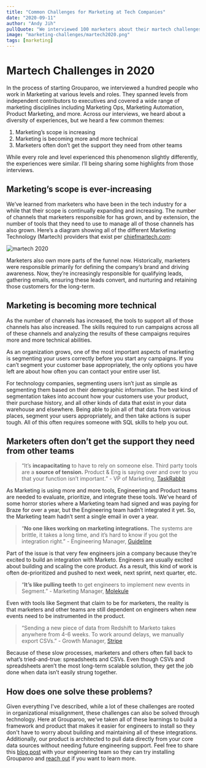 ```yaml
---
title: "Common Challenges for Marketing at Tech Companies"
date: "2020-09-11"
author: "Andy Jih"
pullQuote: "We interviewed 100 marketers about their martech challenges. Here's what we learned."
image: "marketing-challenges/martech2020.png"
tags: [marketing]
---
```


# Martech Challenges in 2020

In the process of starting Grouparoo, we interviewed a hundred people who work in Marketing at various levels and roles. They spanned levels from independent contributors to executives and covered a wide range of marketing disciplines including Marketing Ops, Marketing Automation, Product Marketing, and more. Across our interviews, we heard about a diversity of experiences, but we heard a few common themes:

1. Marketing’s scope is increasing
2. Marketing is becoming more and more technical
3. Marketers often don’t get the support they need from other teams

While every role and level experienced this phenomenon slightly differently, the experiences were similar. I’ll being sharing some highlights from those interviews.

## Marketing’s scope is ever-increasing

We’ve learned from marketers who have been in the tech industry for a while that their scope is continually expanding and increasing. The number of channels that marketers responsible for has grown, and by extension, the number of tools that they need to use to manage all of those channels has also grown. Here’s a diagram showing all of the different Marketing Technology (Martech) providers that exist per [chiefmartech.com](https://chiefmartec.com/2020/04/marketing-technology-landscape-2020-martech-5000/):

<Image
  centered
  source="https://chiefmartec.com/2020/04/marketing-technology-landscape-2020-martech-5000/"
  alt="martech 2020"
  src="marketing-challenges/martech2020.png"
  height={400}
  width={711}
/>

Marketers also own more parts of the funnel now. Historically, marketers were responsible primarily for defining the company’s brand and driving awareness. Now, they’re increasingly responsible for qualifying leads, gathering emails, ensuring these leads convert, and nurturing and retaining those customers for the long-term.

## Marketing is becoming more technical

As the number of channels has increased, the tools to support all of those channels has also increased. The skills required to run campaigns across all of these channels and analyzing the results of these campaigns requires more and more technical abilities.

As an organization grows, one of the most important aspects of marketing is segmenting your users correctly before you start any campaigns. If you can’t segment your customer base appropriately, the only options you have left are about how often you can contact your entire user list.

For technology companies, segmenting users isn’t just as simple as segmenting them based on their demographic information. The best kind of segmentation takes into account how your customers use your product, their purchase history, and all other kinds of data that exist in your data warehouse and elsewhere. Being able to join all of that data from various places, segment your users appropriately, and then take actions is super tough. All of this often requires someone with SQL skills to help you out.

## Marketers often don’t get the support they need from other teams

> “It’s **incapacitating** to have to rely on someone else. Third party tools are a **source of tension.** Product & Eng is saying over and over to you that your function isn’t important.” - VP of Marketing, [TaskRabbit](https://taskrabbit.com)

As Marketing is using more and more tools, Engineering and Product teams are needed to evaluate, prioritize, and integrate these tools. We’ve heard of some horror stories where a Marketing team had signed and was paying for Braze for over a year, but the Engineering team hadn’t integrated it yet. So, the Marketing team hadn’t sent a single email in over a year.

> “**No one likes working on marketing integrations.** The systems are brittle, it takes a long time, and it’s hard to know if you got the integration right.” - Engineering Manager, [Guideline](https://guideline.com)

Part of the issue is that very few engineers join a company because they’re excited to build an integration with Marketo. Engineers are usually excited about building and scaling the core product. As a result, this kind of work is often de-prioritized and pushed to next week, next sprint, next quarter, etc.

> “**It’s like pulling teeth** to get engineers to implement new events in Segment.” - Marketing Manager, [Molekule](https://molekule.com)

Even with tools like Segment that claim to be for marketers, the reality is that marketers and other teams are still dependent on engineers when new events need to be instrumented in the product.

> “Sending a new piece of data from Redshift to Marketo takes anywhere from 4-6 weeks. To work around delays, we manually export CSVs.” - Growth Manager, [Stripe](https://stripe.com)

Because of these slow processes, marketers and others often fall back to what’s tried-and-true: spreadsheets and CSVs. Even though CSVs and spreadsheets aren’t the most long-term scalable solution, they get the job done when data isn’t easily strung together.

## How does one solve these problems?

Given everything I've described, while a lot of these challenges are rooted in organizational misalignment, these challenges can also be solved through technology. Here at Grouparoo, we've taken all of these learnings to build a framework and product that makes it easier for engineers to install so they don't have to worry about building and maintaining all of these integrations. Additionally, our product is architected to pull data directly from your core data sources without needing future engineering support. Feel free to share this [blog post](https://grouparoo.com/blog/marketing-challenges) with your engineering team so they can try installing Grouparoo and [reach out](https://grouparoo.com/meet) if you want to learn more.
